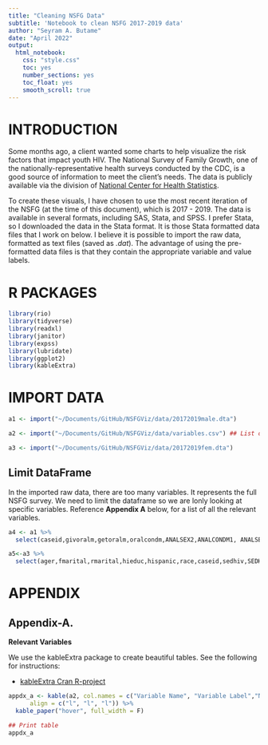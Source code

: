```yaml
---
title: "Cleaning NSFG Data"
subtitle: 'Notebook to clean NSFG 2017-2019 data'
author: "Seyram A. Butame"
date: "April 2022"
output:
  html_notebook:
    css: "style.css"
    toc: yes
    number_sections: yes
    toc_float: yes
    smooth_scroll: true
---
```


# INTRODUCTION

Some months ago, a client wanted some charts to help visualize the risk factors that impact youth HIV. The National Survey of Family Growth, one of the nationally-representative health surveys conducted by the CDC, is a good source of information to meet the client’s needs. The data is publicly available via the division of [National Center for Health Statistics](https://www.cdc.gov/nchs/nsfg/index.htm). 

To create these visuals, I have chosen to use the most recent iteration of the NSFG (at the time of this document), which is 2017 - 2019. The data is available in several formats, including SAS, Stata, and SPSS. I prefer Stata, so I downloaded the data in the Stata format. It is those Stata formatted data files that I work on below. I believe it is possible to import the raw data, formatted as text files (saved as *.dat*). The advantage of using the pre-formatted data files is that they contain the appropriate variable and value labels.

# R PACKAGES

```r

library(rio)
library(tidyverse)
library(readxl)
library(janitor)
library(expss)
library(lubridate)
library(ggplot2)
library(kableExtra)


```

# IMPORT DATA {.tabset}


```r

a1 <- import("~/Documents/GitHub/NSFGViz/data/20172019male.dta")

a2 <- import("~/Documents/GitHub/NSFGViz/data/variables.csv") ## List of relevant variables

a3 <- import("~/Documents/GitHub/NSFGViz/data/20172019fem.dta")

```

## Limit DataFrame
In the imported raw data, there are too many variables. It represents the full NSFG survey. We need to limit the dataframe so we are lonly looking at specific variables. Reference **Appendix A** below, for a list of all the relevant variables. 

```r

a4 <- a1 %>%
  select(caseid,givoralm,getoralm,oralcondm,ANALSEX2,ANALCONDM1, ANALSEX3, ANALCONDM2, malesex, malprtage,samesexany,malprthrace,SAMORAL12, RECEPANAL12, INSERANAL12, SAMESEX1, msamerel, msmnonmon, MALSHT12,JOHN2FRQ,PROS2FRQ,HIVMAL12,MSMSORT12,cndlsmal,samlifenum,samyearnum, condalls, mflastp, whycond, dateapp, attract,ORIENT_A,ORIENT_B, confconc, timalon, RISKCHEK1,RISKCHEK2, RISKCHEK3, RISKCHEK4,rectdouch,STDTST12, STDSITE12, STDTRT12,gon, chlam,herpes, genwarts, syphilis,evrinject,evrshare,VAGNUM12,ORALNUM12,ANALNUM12,nonmonog,NNONMONOG1,NNONMONOG2,NNONMONOG3,FEMSHT12,johnfreq,prostfrq,HIVFEM12,opplifenum,oppyearnum,femtouch,vagsex,agevagr,condvag,COND1BRK,COND1OFF,whycondl,getoralf,condfell,givoralf,timing,analsex,condanal,condsexl,anyoral,oppsexany,oppsexgen,SMK100,agesmk,SMOKE12,smkstop,DRINK12,UNIT30D,DRINK30D,drinkday,BINGE30,drnkmost,BINGE12,POT12,COC12,CRACK12,CRYSTMTH12,INJECT12,samesex,donblood,hivtest,nohivtst,WHENHIV_M,WHENHIV_Y,hivtstyr,hivresult,whynoget,plchiv,RHHIVT1,RHHIVT21,RHHIVT22,RHHIVT23,RHHIVT24,RHHIVT25,hivtst,prephiv,talkdoct,AIDSTALK01,AIDSTALK02,AIDSTALK03,AIDSTALK04,AIDSTALK05,AIDSTALK06,AIDSTALK07,AIDSTALK08,AIDSTALK09,AIDSTALK10,AIDSTALK11,cmhivtst,SXMON12,P12MOCONO,P12MOCON,sexfreq,confreq,sexstat,eversex,sxmtonce,ynosex,TALKPAR1,TALKPAR2,TALKPAR3,TALKPAR4,TALKPAR5,TALKPAR6,TALKPAR7,sedno,SEDNOLC1,SEDNOLC2,SEDNOLC3,SEDNOLC4,sednog,sednosx,sedbc,SEDBCLC1,SEDBCLC2,SEDBCLC3,SEDBCLC4,sedbcg,sedbcsx,sedwhbc,SEDWHLC1,SEDWHLC2,SEDWHLC3,SEDWHLC4,sedwhbcg,sedwbcsx,sedcond,SEDCONLC1,SEDCONLC2,SEDCONLC3,SEDCONLC4,sedcondg,sedconsx,sedstd,SEDSTDLC1,SEDSTDLC2,SEDSTDLC3,SEDSTDLC4,sedstdg,sedstdsx,sedhiv,SEDHIVLC1,SEDHIVLC2,SEDHIVLC3,SEDHIVLC4,sedhivg,sedhivsx,sedabst,SEDABLC1,SEDABLC2,SEDABLC3,SEDABLC4,sedabstg,sedabssx,rhadsex,ager,fmarital,rmarital,hieduc,hispanic,race,WGT2017_2019,secu,sest)

a5<-a3 %>% 
  select(ager,fmarital,rmarital,hieduc,hispanic,race,caseid,sedhiv,SEDHIVLC1,SEDHIVLC2,SEDHIVLC3,SEDHIVLC4,sedhivg,sedhivsx,hivtest,nohivtst,WHENHIV_M,WHENHIV_Y,cmhivtst,hivtstyr,hivresult,whynoget,plchiv,RHHIVT1,RHHIVT21,RHHIVT22,hivtst,prephiv,talkdoct,AIDSTALK01,AIDSTALK02,AIDSTALK03,AIDSTALK04,AIDSTALK05,AIDSTALK06,AIDSTALK07,AIDSTALK08,AIDSTALK09,AIDSTALK10,AIDSTALK11,vagsex,agevagr,condvag,whycondl,getoralm,givoralm,condfell,timing,analsex,condanal,condsexl,anyoral,oppsexany,oppsexgen,givoralf,getoralf,femsex,SAMESEX1,fsamerel,samesexany,samlifenum,samyearnum,mflastp,dateapp,attract,ORIENT_A,ORIENT_B,confconc,timalon,RISKCHEK1,RISKCHEK2,RISKCHEK3,RISKCHEK4,chlamtst,STDOTHR12,STDTRT12,gon,chlam,herpes,genwarts,syphilis,evrinject,evrshare,TALKPAR1,TALKPAR2,TALKPAR3,TALKPAR4,TALKPAR5,TALKPAR6,TALKPAR7,sedno,SEDNOLC1,SEDNOLC2,SEDNOLC3,SEDNOLC4,sednog,sednosx,sedbc,SEDBCLC1,SEDBCLC2,SEDBCLC3,SEDBCLC4,sedbcg,sedbcsx,sedwhbc,SEDWHLC1,SEDWHLC2,SEDWHLC3,SEDWHLC4,sedwhbcg,sedwbcsx,sedcond,SEDCONLC1,SEDCONLC2,SEDCONLC3,SEDCONLC4,sedcondg,sedconsx,sedstd,SEDSTDLC1,SEDSTDLC2,SEDSTDLC3,SEDSTDLC4,sedstdg,sedstdsx,sedhiv,SEDHIVLC1,SEDHIVLC2,SEDHIVLC3,SEDHIVLC4,sedhivg,sedhivsx,sedabst,SEDABLC1,SEDABLC2,SEDABLC3,SEDABLC4,sedabstg,sedabssx,onown,ONOWN18,eversex,rhadsex,ynosex,grfstsx,sxmtonce,methdiss,whencond,REASCOND01,REASCOND02,REASCOND03,REASCOND04,REASCOND05,REASCOND06,REASCOND07,vagsex,agevagr,condvag,whycondl,getoralm,givoralm,condfell,timing,analsex,condanal,condsexl,anyoral,oppsexany,oppsexgen,VAGNUM12,ORALNUM12,ANALNUM12,bisexprt,nonmonog,NNONMONOG1,NNONMONOG2,NNONMONOG3,MALSHT12,prostfrq,johnfreq,HIVMAL12,opplifenum,oppyearnum,nobedyr,stayrel,evsuspen,gradsusp,SMK100,agesmk,SMOKE12,smkstop,DRINK12,UNIT30D,DRINK30D,drinkday,BINGE30,drnkmost,BINGE12,POT12,COC12,CRACK12,CRYSTMTH12,INJECT12,WGT2017_2019,secu,sest)

```


# APPENDIX

## Appendix-A.

**Relevant Variables**

We use the kableExtra package to create beautiful tables. See the following for instructions:

 *    [kableExtra Cran R-project](https://cran.r-project.org/web/packages/kableExtra/vignettes/awesome_table_in_html.html#Bootstrap_theme)

```r
appdx_a <- kable(a2, col.names = c("Variable Name", "Variable Label","NSFG Data"), 
      align = c("l", "l", "l")) %>%
  kable_paper("hover", full_width = F)

## Print table
appdx_a
```

